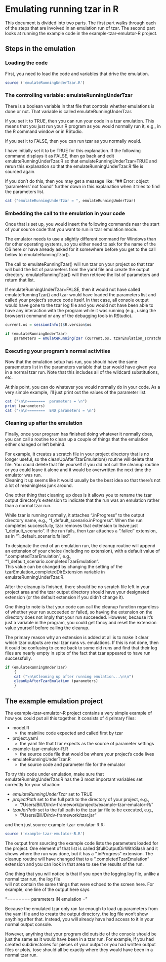 Emulating running tzar in R
===========================

This document is divided into two parts.  The first part walks through each of 
the steps that are involved in an emulation run of tzar.  The second part 
looks at running the example code in the example-tzar-emulator-R project.

Steps in the emulation
---

### Loading the code

First, you need to load the code and variables that drive the emulation.

```r
source ('emulateRunningUnderTzar.R')
```

### The controlling variable: emulateRunningUnderTzar

There is a boolean variable in that file that controls whether emulations is 
done or not.  That variable is called emulateRunningUnderTzar.  

If you set it to TRUE, then you can run your code in a tzar emulation.  This 
means that you just run your R program as you would normally run it, e.g., 
in the R command window or in RStudio.

If you set it to FALSE, then you can run tzar as you normally would.

I have initially set it to be TRUE for this explanation.  If the following 
command displays it as FALSE, then go back and edit emulateRunningUnderTzar.R 
so that emulateRunningUnderTzar=TRUE and rerun this explanation so that the 
emulateRunningUnderTzar.R file is sourced again.  

If you don't do this, then you may get a message like:
"## Error: object 'parameters' not found" further down in this explanation 
when it tries to find the parameters list.

```r
cat ("emulateRunningUnderTzar = ", emulateRunningUnderTzar)
```

###  Embedding the call to the emulation in your code

Once that is set up, you would insert the following commands near the start of 
your source code that you want to run in tzar emulation mode.  

The emulator needs to use a slightly different command for Windows than for 
other operating systems, so you either need to ask for the name of the OS 
here or have already asked for it somewhere before you get to the call below 
to emulateRunningTzar().  

The call to emulateRunningTzar() will run tzar on your project so that tzar 
will build the list of parameters from the yaml file and create the output 
directory.  emulateRunningTzar() will then retrieve the list of parameters 
and return that list.  

If emulateRunningUnderTzar=FALSE, then it would not 
have called emulateRunningTzar() and tzar would have loaded the parameters 
list and called your project's source code itself.  In that case, all console 
output would have gone to the tzar log file and you would not have been able 
to have any interaction with the program while it was running (e.g., using the 
browser() command or any of the debugging tools in RStudio).

```r
current.os = sessionInfo()$R.version$os

if (emulateRunningUnderTzar)
    parameters = emulateRunningTzar (current.os, tzarEmulation_scratchFileName)
```

###  Executing your program's normal activities

Now that the emulation setup has run, you should have the same paraemeters list 
in the parameters variable that tzar would have given you in a normal tzar run.
Note that this includes all of the wildcard substitutions, etc.  

At this point, you can do whatever you would normally do in your code.  As a 
very simple example, I'll just print out the values of the parameter list.

```r
cat ("\n\n========  parameters = \n")
print (parameters)
cat ("\n\n========  END parameters = \n")
```

###  Cleaning up after the emulation

Finally, once your program has finished doing whatever it normally does, 
you can call a routine to clean up a couple of things that the emulation 
either changed or left behind.  

For example, it creates a scratch file in 
your project directory that is no longer useful, so the 
cleanUpAfterTzarEmulation() routine will delete that file.  You could delete 
that file yourself if you did not call the cleanup routine or you could leave 
it alone and it would be overwritten the next time the emulator was run.  
Cleaning it up seems like it would usually be the best idea so that there's 
not a lot of meaningless junk around.

One other thing that cleaning up does is it allows you to rename the tzar 
output directory's extension to indicate that the run was an emulation rather 
than a normal tzar run.  

While tzar is running normally, it attaches 
".inProgress" to the output directory name, e.g., 
"1_default_scenario.inProgress".  When the run completes successfully, tzar 
removes that extension to leave just 1_default_scenario".  If the run fails, 
then tzar attaches a ".failed" extension, as in "1_default_scenario.failed".  

To designate the end of an emulation run, the cleanup routine will append 
an extension of your choice (including no extension), with a default value of 
".completedTzarEmulation", e.g., "1_default_scenario.completedTzarEmulation".  
This value can be changed by changing the setting of the 
tzarEmulation_completedDirExtension variable in emulateRunningUnderTzar.R.

After the cleanup is finished, there should be no scratch file left in your 
project area and the tzar output directory should have your designated 
extension (or the default extension if you didn't change it).

One thing to note is that your code can call the cleanup function regardless 
of whether your run succeeded or failed, so having the extension on the 
directory does not imply that your run succeeded.  However, because it's just 
a variable in the program, you could get fancy and reset the extension value 
yourself before calling the cleanup.  

The primary reason why an extension is added at all is to make it clear which 
tzar outputs are real tzar runs vs. emulations.  If this is not done, then it 
could be confusing to come back to some old runs and find that their log 
files are nearly empty in spite of the fact that tzar appeared to have run 
successfully.
```r
if (emulateRunningUnderTzar)
    {
    cat ("\n\nCleaning up after running emulation...\n\n")
    cleanUpAfterTzarEmulation (parameters)
    }
```

The example emulation project
---

The example-tzar-emulator-R project contains a very simple example of how you 
could put all this together.  It consists of 4 primary files:

- model.R
    - the mainline code expected and called first by tzar
- project.yaml
    - the yaml file that tzar expects as the source of parameter settings
- example-tzar-emulator-R.R
    - the source code file that would be where your project's code lives
- emulateRunningUnderTzar.R
    - the source code and parameter file for the emulator
    
To try this code under emulation, make sure that 
emulateRunningUnderTzar.R has the 3 most important variables set correctly for 
your situation:

- *emulateRunningUnderTzar* set to TRUE
- *projectPath* set to the full path to the directory of your project, e.g.,
    - "/Users/Bill/D/rdv-framework/projects/example-tzar-emulator-R/"
- *tzarJarPath* set to the full path to the tzar jar file to be executed, e.g., 
    - "/Users/Bill/D/rdv-framework/tzar.jar"

and then just source example-tzar-emulator-R.R:

```r
source ('example-tzar-emulator-R.R')
```

The output from sourcing the example code lists the parameters loaded for the 
project.  One element of that list is called $fullOutputDirWithSlash and it 
shows where the run was done, but it has a ".inProgress" extension.  The 
cleanup routine will have changed that to a ".completedTzarEmulation" extension 
and you can look in that area to see the results of the run.

One thing that you will notice is that if you open the logging.log file, unlike 
a normal tzar run, the log file  
will not contain the same things that were echoed to the screen here.  For 
example, one line of the output here says 

"========  parameters IN emulation = "

Because the emulated tzar only ran far enough to load up parameters from the 
yaml file and to create the output directory, the log file won't show anything 
after that.  Instead, you will already have had access to it in your normal 
output console.  

However, anything that your program did outside of the console should be just 
the same as it would have been in a tzar run.  For example, if you had created 
subdirectories for pieces of your output or you had written output files or 
plots, tose should all be exactly where they would have been in a normal 
tzar run.